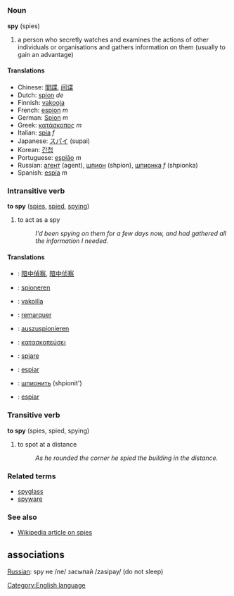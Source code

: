 =={{en}}==

===Noun===
'''spy''' (spies)

#a person who secretly watches and examines the actions of other individuals or organisations and gathers information on them (usually to gain an advantage)

====Translations====
*Chinese: [[間諜]], [[间谍]]
*Dutch: [[spion]] ''de''
*Finnish: [[vakooja]]
*French: [[espion]] ''m''
*German: [[Spion]] ''m''
*Greek: [[κατάσκοπος]] ''m''
*Italian: [[spia]] ''f''
*Japanese: [[スパイ]] (supai)
*Korean: [[간첩]]
*Portuguese: [[espião]] ''m''
*Russian: [[агент]] (agent), [[шпион]] (shpion), [[шпионка]] ''f'' (shpionka)
*Spanish: [[espía]] ''m''

===Intransitive verb===
'''to spy''' ([[spies]], [[spied]], [[spying]])
#to act as a spy
#:''I'd been spying on them for a few days now, and had gathered all the information I needed.''

====Translations====
*{{zh}}: [[暗中偵察]], [[暗中侦察]]
*{{nl}}: [[spioneren]]
*{{fi}}: [[vakoilla]]
*{{fr}}: [[remarquer]]
*{{de}}: [[auszuspionieren]]
*{{el}}: [[κατασκοπεύσει]]
*{{it}}: [[spiare]]
*{{pt}}: [[espiar]]
*{{ru}}: [[шпионить]] (shpionit')
*{{es}}: [[espiar]]

===Transitive verb===
'''to spy''' (spies, spied, spying)
#to spot at a distance
#:''As he rounded the corner he spied the building in the distance.''

===Related terms===
*[[spyglass]]
*[[spyware]]

===See also===
*[[w:Spy|Wikipedia article on spies]]
<!-- ==multilingual links==
*[[Russian]]: '''spy''' (шпион) не /ne/ засыпай /zas'ipai/ (don't [[sleep]])-->

==associations==
[[Russian]]: spy не /ne/ засыпай /zasipay/ (do not sleep)

[[Category:English language]]